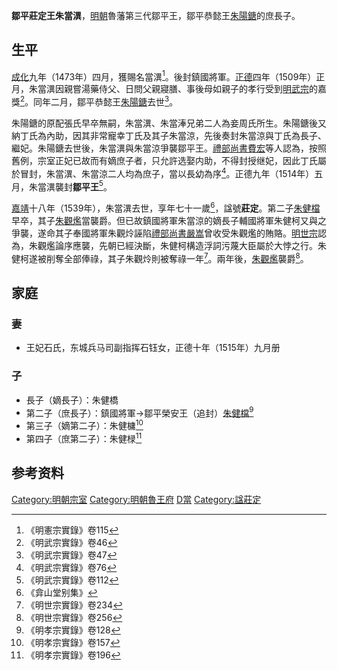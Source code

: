 '''鄒平莊定王朱當潩'''{{BD|1469年||1539年|catIdx=Z朱}}，[[明朝|明朝]]魯藩第三代鄒平王，鄒平恭懿王[[朱陽鎕|朱陽鎕]]的庶長子。

==生平==
[[成化|成化]]九年（1473年）四月，獲賜名當潩<ref>《明憲宗實錄》卷115</ref>。後封鎮國將軍。[[正德_(明朝)|正德]]四年（1509年）正月，朱當潩因親嘗湯藥侍父、日問父親寢膳、事後母如親子的孝行受到[[明武宗|明武宗]]的嘉獎<ref>《明武宗實錄》卷46</ref>。同年二月，鄒平恭懿王[[朱陽鎕|朱陽鎕]]去世<ref>《明武宗實錄》卷47</ref>。

朱陽鎕的原配張氏早卒無嗣，朱當潩、朱當淎兄弟二人為妾周氏所生。朱陽鎕後又納丁氏為內助，因其非常寵幸丁氏及其子朱當涼，先後奏封朱當涼與丁氏為長子、繼妃。朱陽鎕去世後，朱當潩與朱當涼爭襲鄒平王。[[禮部尚書|禮部尚書]][[費宏|費宏]]等人認為，按照舊例，宗室正妃已故而有嫡庶子者，只允許选娶内助，不得封授继妃，因此丁氏屬於冒封，朱當潩、朱當涼二人均為庶子，當以長幼為序<ref>《明武宗實錄》卷76</ref>。正德九年（1514年）五月，朱當潩襲封'''鄒平王'''<ref>《明武宗實錄》卷112</ref>。

[[嘉靖|嘉靖]]十八年（1539年），朱當潩去世，享年七十一歲<ref>《弇山堂别集》</ref>，諡號'''莊定'''。第二子[[朱健檔|朱健檔]]早卒，其子[[朱觀爁|朱觀爁]]當襲爵。但已故鎮國將軍朱當涼的嫡長子輔國將軍朱健柯又與之爭襲，遂命其子奉國將軍朱觀炩誣陷[[禮部尚書|禮部尚書]][[嚴嵩|嚴嵩]]曾收受朱觀爁的賄賂。[[明世宗|明世宗]]認為，朱觀爁論序應襲，先朝已經決斷，朱健柯構造浮詞污蔑大臣屬於大悖之行。朱健柯遂被削奪全部俸祿，其子朱觀炩則被奪祿一年<ref>《明世宗實錄》卷234</ref>。兩年後，[[朱觀爁|朱觀爁]]襲爵<ref>《明世宗實錄》卷256</ref>。

==家庭==
===妻===
*王妃石氏，东城兵马司副指挥石钰女，正德十年（1515年）九月册

===子===
*長子（嫡長子）：朱健橋
*第二子（庶長子）：鎮國將軍→鄒平榮安王（追封）[[朱健檔|朱健檔]]<ref>《明孝宗實錄》卷128</ref>
*第三子（嫡第二子）：朱健槦<ref>《明孝宗實錄》卷157</ref>
*第四子（庶第二子）：朱健椂<ref>《明孝宗實錄》卷196</ref>

==参考资料==
{{reflist|3}}

{{s-start}}
{{s-bef|before=父恭懿王[[朱陽鎕|朱陽鎕]]}}
{{s-ttl|title=[[明朝藩王列表_(魯王系)#鄒平國|明鄒平國國王]]|years=1514年－1539年}}
{{s-aft|after=孫恭靖王[[朱觀爁|朱觀爁]]}}
{{end}}

[[Category:明朝宗室|Category:明朝宗室]]
[[Category:明朝魯王府|Category:明朝魯王府]]
[[Category:朱姓|D當]]
[[Category:諡莊定|Category:諡莊定]]